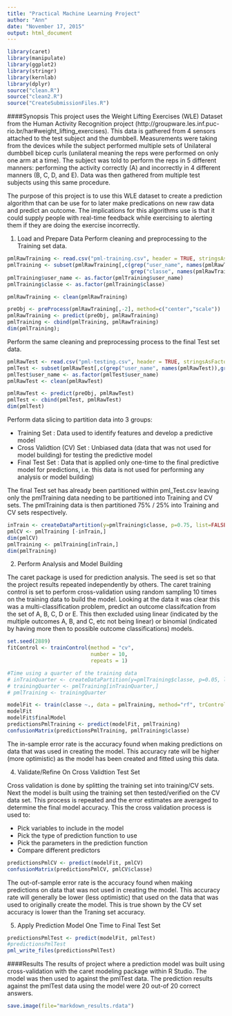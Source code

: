 ```yaml
---
title: "Practical Machine Learning Project"
author: "Ann"
date: "November 17, 2015"
output: html_document
---
```

```r
library(caret)
library(manipulate)
library(ggplot2)
library(stringr)
library(kernlab)
library(dplyr)
source("clean.R")
source("clean2.R")
source("CreateSubmissionFiles.R")
```

####Synopsis
This project uses the Weight Lifting Exercises (WLE) Dataset from the Human Activity Recognition project (http://groupware.les.inf.puc-rio.br/har#weight_lifting_exercises). This data is gathered from 4 sensors attached to the test subject and the dumbbell. Measurements were taking from the devices while the subject performed multiple sets of Unilateral dumbbell bicep curls (unilateral meaning the reps were performed on only one arm at a time). The subject was told to perform the reps in 5 different manners: performing the activity correctly (A) and incorrectly in 4 different manners (B, C, D, and E). Data was then gathered from multiple test subjects using this same procedure. 

The purpose of this project is to use this WLE dataset to create a prediction algorithm that can be use for to later make predications on new raw data and predict an outcome. The implications for this algorithms use is that it could supply people with real-time feedback while exercising to alerting them if they are doing the exercise incorrectly.  

1. Load and Prepare Data
Perform cleaning and preprocessing to the Training set data.
```r
pmlRawTraining <- read.csv("pml-training.csv", header = TRUE, stringsAsFactors = FALSE)
pmlTraining <- subset(pmlRawTraining[,c(grep("user_name", names(pmlRawTraining)),
                                        grep("classe", names(pmlRawTraining)))])
pmlTraining$user_name <- as.factor(pmlTraining$user_name)
pmlTraining$classe <- as.factor(pmlTraining$classe)

pmlRawTraining <- clean(pmlRawTraining)

preObj <- preProcess(pmlRawTraining[,-2], method=c("center","scale"))
pmlRawTraining <- predict(preObj, pmlRawTraining)
pmlTraining <- cbind(pmlTraining, pmlRawTraining)
dim(pmlTraining); 
```
Perform the same cleaning and preprocessing process to the final Test set data.
```r
pmlRawTest <- read.csv("pml-testing.csv", header = TRUE, stringsAsFactors = FALSE)
pmlTest <- subset(pmlRawTest[,c(grep("user_name", names(pmlRawTest)),grep("problem_id", names(pmlRawTest)))])
pmlTest$user_name <- as.factor(pmlTest$user_name)
pmlRawTest <- clean(pmlRawTest)

pmlRawTest <- predict(preObj, pmlRawTest)
pmlTest <- cbind(pmlTest, pmlRawTest)
dim(pmlTest)
```

Perform data slicing to partition data into 3 groups:   

* Training Set : Data used to identify features and develop a predictive model   
* Cross Validtion (CV) Set : Unbiased data (data that was not used for model building) for testing the predictive model   
* Final Test Set : Data that is applied only one-time to the final predictive model for predictions, i.e. this data is not used for performing any analysis or model building)

The final Test set has already been partitioned within pml_Test.csv leaving only the pmlTraining data needing to be partitioned into Training and CV sets. The pmlTraining data is then partitioned 75% / 25% into Training and CV sets respectively.
```r
inTrain <- createDataPartition(y=pmlTraining$classe, p=0.75, list=FALSE)
pmlCV <- pmlTraining [-inTrain,]
dim(pmlCV)
pmlTraining <- pmlTraining[inTrain,]
dim(pmlTraining)
```

2. Perform Analysis and Model Building

The caret package is used for prediction analysis. The seed is set so that the project results repeated independently by others. The caret training control is set to perform cross-validation using random sampling 10 times on the training data to build the model. Looking at the data it was clear this was a multi-classification problem, predict an outcome classifcation from the set   of A, B, C, D or E. This then excluded using linear (indicated by the multiple outcomes A, B, and C, etc not being linear) or binomial (indicated by having more then to possible outcome classifications) models.
```r
set.seed(2889)
fitControl <- trainControl(method = "cv",
                           number = 10,
                           repeats = 1)

#Time using a quarter of the training data
# inTrainQuarter <- createDataPartition(y=pmlTraining$classe, p=0.05, list=FALSE)
# trainingQuarter <- pmlTraining[inTrainQuarter,]
# pmlTraining <- trainingQuarter                

modelFit <- train(classe ~., data = pmlTraining, method="rf", trControl=fitControl)
modelFit
modelFit$finalModel
predictionsPmlTraining <- predict(modelFit, pmlTraining)
confusionMatrix(predictionsPmlTraining, pmlTraining$classe)
```
The in-sample error rate is the accuracy found when making predictions on data that was used in creating the model. This accuracy rate will be higher (more optimistic) as the model has been created and fitted using this data.  

4. Validate/Refine On Cross Validtion Test Set

Cross validation is done by splitting the training set into training/CV sets. Next the model is built using the training set then tested/verified on the CV data set. This process is repeated and the error estimates are averaged to determine the final model accuracy. This the cross validation process is used to:   

* Pick variables to include in the model   
* Pick the type of prediction function to use   
* Pick the parameters in the prediction function   
* Compare different predictors   
```r
predictionsPmlCV <- predict(modelFit, pmlCV)
confusionMatrix(predictionsPmlCV, pmlCV$classe)
```
The out-of-sample error rate is the accuracy found when making predictions on data that was not used in creating the model. This accuracy rate will generally be lower (less optimistic) that used on the data that was used to originally create the model. This is true shown by the CV set accuracy is lower than the Traning set accuracy.  

5. Apply Prediction Model One Time to Final Test Set

```r
predictionsPmlTest <- predict(modelFit, pmlTest)
#predictionsPmlTest
pml_write_files(predictionsPmlTest)
```
####Results
The results of project where a prediction model was built using cross-validation with the caret modeling package within R Studio. The model was then used to against the pmlTest data. The prediction results against the pmlTest data using the model were 20 out-of 20 correct answers. 

```r
save.image(file="markdown_results.rdata")
```